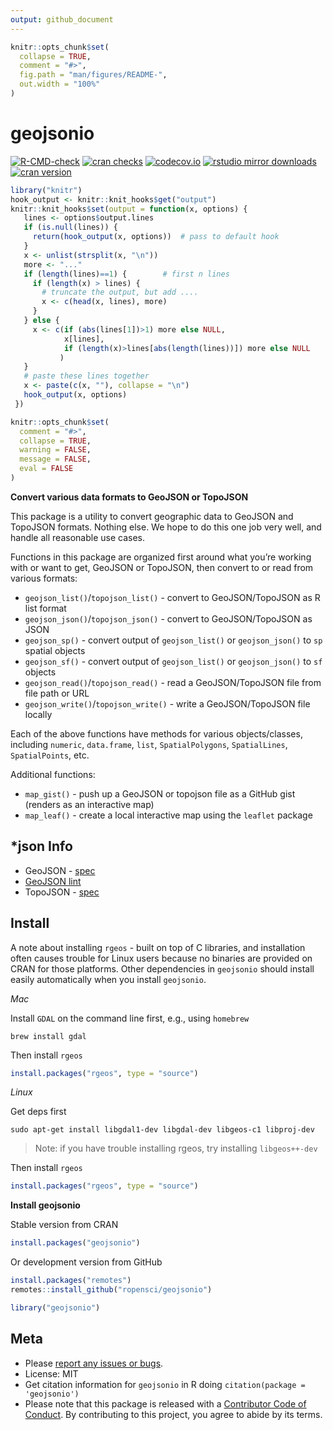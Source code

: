 ```yaml
---
output: github_document
---
```


<!-- README.md is generated from README.Rmd. Please edit that file -->

```r
knitr::opts_chunk$set(
  collapse = TRUE,
  comment = "#>",
  fig.path = "man/figures/README-",
  out.width = "100%"
)
```

# geojsonio

<!-- badges: start -->
[![R-CMD-check](https://github.com/ropensci/geojsonio/workflows/R-CMD-check/badge.svg)](https://github.com/ropensci/geojsonio/actions?query=workflow%3AR-CMD-check)
[![cran checks](https://cranchecks.info/badges/worst/geojsonio)](https://cranchecks.info/pkgs/geojsonio)
[![codecov.io](https://codecov.io/github/ropensci/geojsonio/coverage.svg?branch=main)](https://codecov.io/github/ropensci/geojsonio?branch=main)
[![rstudio mirror downloads](https://cranlogs.r-pkg.org/badges/geojsonio)](https://github.com/r-hub/cranlogs.app)
[![cran version](https://www.r-pkg.org/badges/version/geojsonio)](https://cran.r-project.org/package=geojsonio)
<!-- badges: end -->

```r
library("knitr")
hook_output <- knitr::knit_hooks$get("output")
knitr::knit_hooks$set(output = function(x, options) {
   lines <- options$output.lines
   if (is.null(lines)) {
     return(hook_output(x, options))  # pass to default hook
   }
   x <- unlist(strsplit(x, "\n"))
   more <- "..."
   if (length(lines)==1) {        # first n lines
     if (length(x) > lines) {
       # truncate the output, but add ....
       x <- c(head(x, lines), more)
     }
   } else {
     x <- c(if (abs(lines[1])>1) more else NULL,
            x[lines],
            if (length(x)>lines[abs(length(lines))]) more else NULL
           )
   }
   # paste these lines together
   x <- paste(c(x, ""), collapse = "\n")
   hook_output(x, options)
 })

knitr::opts_chunk$set(
  comment = "#>",
  collapse = TRUE,
  warning = FALSE,
  message = FALSE,
  eval = FALSE
)
```


__Convert various data formats to GeoJSON or TopoJSON__

This package is a utility to convert geographic data to GeoJSON and TopoJSON formats. Nothing else. We hope to do this one job very well, and handle all reasonable use cases.

Functions in this package are organized first around what you're working with or want to get, GeoJSON or TopoJSON, then convert to or read from various formats:

* `geojson_list()`/`topojson_list()` - convert to GeoJSON/TopoJSON as R list format
* `geojson_json()`/`topojson_json()` - convert to GeoJSON/TopoJSON as JSON
* `geojson_sp()` - convert output of `geojson_list()` or `geojson_json()` to `sp` spatial objects
* `geojson_sf()` - convert output of `geojson_list()` or `geojson_json()` to `sf` objects
* `geojson_read()`/`topojson_read()` - read a GeoJSON/TopoJSON file from file path or URL
* `geojson_write()`/`topojson_write()` - write a GeoJSON/TopoJSON file locally

Each of the above functions have methods for various objects/classes, including `numeric`, `data.frame`, `list`, `SpatialPolygons`, `SpatialLines`, `SpatialPoints`, etc.

Additional functions:

* `map_gist()` - push up a GeoJSON or topojson file as a GitHub gist (renders as an interactive map)
* `map_leaf()` - create a local interactive map using the `leaflet` package

## \*json Info

* GeoJSON - [spec](https://tools.ietf.org/html/rfc7946)
* [GeoJSON lint](https://geojsonlint.com/)
* TopoJSON - [spec](https://github.com/topojson/topojson-specification/blob/master/README.md)


## Install

A note about installing `rgeos` - built on top of C libraries, and installation often causes trouble for Linux users because no binaries are provided on CRAN for those platforms. Other dependencies in `geojsonio` should install easily automatically when you install `geojsonio`.

_Mac_

Install `GDAL` on the command line first, e.g., using `homebrew`

```
brew install gdal
```

Then install `rgeos`

```r
install.packages("rgeos", type = "source")
```

_Linux_

Get deps first

```
sudo apt-get install libgdal1-dev libgdal-dev libgeos-c1 libproj-dev
```

> Note: if you have trouble installing rgeos, try installing `libgeos++-dev`

Then install `rgeos`

```r
install.packages("rgeos", type = "source")
```

__Install geojsonio__

Stable version from CRAN

```r
install.packages("geojsonio")
```

Or development version from GitHub

```r
install.packages("remotes")
remotes::install_github("ropensci/geojsonio")
```

```r
library("geojsonio")
```

## Meta

* Please [report any issues or bugs](https://github.com/ropensci/geojsonio/issues).
* License: MIT
* Get citation information for `geojsonio` in R doing `citation(package = 'geojsonio')`
* Please note that this package is released with a [Contributor Code of Conduct](https://ropensci.org/code-of-conduct/). By contributing to this project, you agree to abide by its terms.
